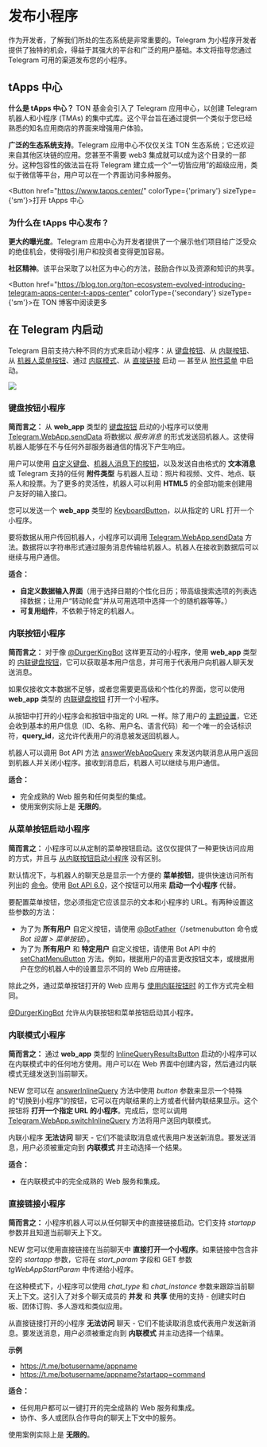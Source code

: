 
# 发布小程序

作为开发者，了解我们所处的生态系统是非常重要的。Telegram 为小程序开发者提供了独特的机会，得益于其强大的平台和广泛的用户基础。本文将指导您通过 Telegram 可用的渠道发布您的小程序。

## tApps 中心

**什么是 tApps 中心？** TON 基金会引入了 Telegram 应用中心，以创建 Telegram 机器人和小程序 (TMAs) 的集中式库。这个平台旨在通过提供一个类似于您已经熟悉的知名应用商店的界面来增强用户体验。

**广泛的生态系统支持**。Telegram 应用中心不仅仅关注 TON 生态系统；它还欢迎来自其他区块链的应用。您甚至不需要 web3 集成就可以成为这个目录的一部分。这种包容性的做法旨在将 Telegram 建立成一个“一切皆应用”的超级应用，类似于微信等平台，用户可以在一个界面访问多种服务。

<Button href="https://www.tapps.center/" colorType={'primary'} sizeType={'sm'}>打开 tApps 中心</Button>

### 为什么在 tApps 中心发布？

**更大的曝光度**。Telegram 应用中心为开发者提供了一个展示他们项目给广泛受众的绝佳机会，使得吸引用户和投资者变得更加容易。

**社区精神**。该平台采取了以社区为中心的方法，鼓励合作以及资源和知识的共享。

<Button href="https://blog.ton.org/ton-ecosystem-evolved-introducing-telegram-apps-center-t-apps-center" colorType={'secondary'} sizeType={'sm'}>在 TON 博客中阅读更多</Button>

## 在 Telegram 内启动

Telegram 目前支持六种不同的方式来启动小程序：从 [键盘按钮](https://core.telegram.org/bots/webapps#keyboard-button-web-apps)、从 [内联按钮](https://core.telegram.org/bots/webapps#inline-button-web-apps)、从 [机器人菜单按钮](https://core.telegram.org/bots/webapps#launching-web-apps-from-the-menu-button)、通过 [内联模式](https://core.telegram.org/bots/webapps#inline-mode-web-apps)、从 [直接链接](https://core.telegram.org/bots/webapps#direct-link-web-apps) 启动 — 甚至从 [附件菜单](https://core.telegram.org/bots/webapps#launching-web-apps-from-the-attachment-menu) 中启动。

![](/img/docs/telegram-apps/publish-tg-1.jpeg)

### 键盘按钮小程序

**简而言之：** 从 **web_app** 类型的 [键盘按钮](https://core.telegram.org/bots/api#keyboardbutton) 启动的小程序可以使用 [Telegram.WebApp.sendData](https://core.telegram.org/bots/webapps#initializing-web-apps) 将数据以 _服务消息_ 的形式发送回机器人。这使得机器人能够在不与任何外部服务器通信的情况下产生响应。

用户可以使用 [自定义键盘](https://core.telegram.org/bots#keyboards)、[机器人消息下的按钮](https://core.telegram.org/bots#inline-keyboards-and-on-the-fly-updating)，以及发送自由格式的 **文本消息** 或 Telegram 支持的任何 **附件类型** 与机器人互动：照片和视频、文件、地点、联系人和投票。为了更多的灵活性，机器人可以利用 **HTML5** 的全部功能来创建用户友好的输入接口。

您可以发送一个 **web_app** 类型的 [KeyboardButton](https://core.telegram.org/bots/api#keyboardbutton)，以从指定的 URL 打开一个小程序。

要将数据从用户传回机器人，小程序可以调用 [Telegram.WebApp.sendData](https://core.telegram.org/bots/webapps#initializing-web-apps) 方法。数据将以字符串形式通过服务消息传输给机器人。机器人在接收到数据后可以继续与用户通信。

**适合：**

- **自定义数据输入界面**（用于选择日期的个性化日历；带高级搜索选项的列表选择数据；让用户“转动轮盘”并从可用选项中选择一个的随机器等等。）
- **可复用组件**，不依赖于特定的机器人。

### 内联按钮小程序

**简而言之：** 对于像 [@DurgerKingBot](https://t.me/durgerkingbot) 这样更互动的小程序，使用 **web_app** 类型的 [内联键盘按钮](https://core.telegram.org/bots/api#inlinekeyboardbutton)，它可以获取基本用户信息，并可用于代表用户向机器人聊天发送消息。

如果仅接收文本数据不足够，或者您需要更高级和个性化的界面，您可以使用 **web_app** 类型的 [内联键盘按钮](https://core.telegram.org/bots/api#inlinekeyboardbutton) 打开一个小程序。

从按钮中打开的小程序会和按钮中指定的 URL 一样。除了用户的 [主题设置](https://core.telegram.org/bots/webapps#color-schemes)，它还会收到基本的用户信息（ID、名称、用户名、语言代码）和一个唯一的会话标识符，**query_id**，这允许代表用户的消息被发送回机器人。

机器人可以调用 Bot API 方法 [answerWebAppQuery](https://core.telegram.org/bots/api#answerwebappquery) 来发送内联消息从用户返回到机器人并关闭小程序。接收到消息后，机器人可以继续与用户通信。

**适合：**

- 完全成熟的 Web 服务和任何类型的集成。
- 使用案例实际上是 **无限的**。

### 从菜单按钮启动小程序

**简而言之：** 小程序可以从定制的菜单按钮启动。这仅仅提供了一种更快访问应用的方式，并且与 [从内联按钮启动小程序](https://core.telegram.org/bots/webapps#inline-button-web-apps) 没有区别。

默认情况下，与机器人的聊天总是显示一个方便的 **菜单按钮**，提供快速访问所有列出的 [命令](https://core.telegram.org/bots#commands)。使用 [Bot API 6.0](https://core.telegram.org/bots/api-changelog#april-16-2022)，这个按钮可以用来 **启动一个小程序** 代替。

要配置菜单按钮，您必须指定它应该显示的文本和小程序的 URL。有两种设置这些参数的方法：

- 为了为 **所有用户** 自定义按钮，请使用 [@BotFather](https://t.me/botfather)（/setmenubutton 命令或 _Bot 设置 > 菜单按钮_）。
- 为了为 **所有用户** 和 **特定用户** 自定义按钮，请使用 Bot API 中的 [setChatMenuButton](https://core.telegram.org/bots/api#setchatmenubutton) 方法。例如，根据用户的语言更改按钮文本，或根据用户在您的机器人中的设置显示不同的 Web 应用链接。

除此之外，通过菜单按钮打开的 Web 应用与 [使用内联按钮时](https://core.telegram.org/bots/webapps#inline-button-web-apps) 的工作方式完全相同。

[@DurgerKingBot](https://t.me/durgerkingbot) 允许从内联按钮和菜单按钮启动其小程序。

### 内联模式小程序

**简而言之：** 通过 **web_app** 类型的 [InlineQueryResultsButton](https://core.telegram.org/bots/api#inlinequeryresultsbutton) 启动的小程序可以在内联模式中的任何地方使用。用户可以在 Web 界面中创建内容，然后通过内联模式无缝发送到当前聊天。

NEW 您可以在 [answerInlineQuery](https://core.telegram.org/bots/api#answerinlinequery) 方法中使用 _button_ 参数来显示一个特殊的“切换到小程序”的按钮，它可以在内联结果的上方或者代替内联结果显示。这个按钮将 **打开一个指定 URL 的小程序**。完成后，您可以调用 [Telegram.WebApp.switchInlineQuery](https://core.telegram.org/bots/webapps#initializing-web-apps) 方法将用户送回内联模式。

内联小程序 **无法访问** 聊天 - 它们不能读取消息或代表用户发送新消息。要发送消息，用户必须被重定向到 **内联模式** 并主动选择一个结果。

**适合：**

- 在内联模式中的完全成熟的 Web 服务和集成。

### 直接链接小程序

**简而言之：** 小程序机器人可以从任何聊天中的直接链接启动。它们支持 _startapp_ 参数并且知道当前聊天上下文。

NEW 您可以使用直接链接在当前聊天中 **直接打开一个小程序**。如果链接中包含非空的 _startapp_ 参数，它将在 _start_param_ 字段和 GET 参数 _tgWebAppStartParam_ 中传递给小程序。

在这种模式下，小程序可以使用 _chat_type_ 和 _chat_instance_ 参数来跟踪当前聊天上下文。这引入了对多个聊天成员的 **并发** 和 **共享** 使用的支持 - 创建实时白板、团体订购、多人游戏和类似应用。

从直接链接打开的小程序 **无法访问** 聊天 - 它们不能读取消息或代表用户发送新消息。要发送消息，用户必须被重定向到 **内联模式** 并主动选择一个结果。

**示例**

- https://t.me/botusername/appname
- https://t.me/botusername/appname?startapp=command

**适合：**

- 任何用户都可以一键打开的完全成熟的 Web 服务和集成。
- 协作、多人或团队合作导向的聊天上下文中的服务。

使用案例实际上是 **无限的**。
